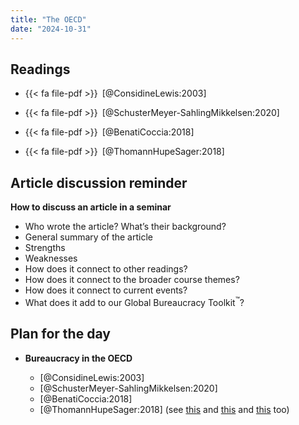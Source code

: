 ```yaml
---
title: "The OECD"
date: "2024-10-31"
---
```


## Readings

- {{< fa file-pdf >}}&ensp;[@ConsidineLewis:2003]

- {{< fa file-pdf >}}&ensp;[@SchusterMeyer-SahlingMikkelsen:2020]

- {{< fa file-pdf >}}&ensp;[@BenatiCoccia:2018]

- {{< fa file-pdf >}}&ensp;[@ThomannHupeSager:2018]


## Article discussion reminder

**How to discuss an article in a seminar**

- Who wrote the article? What’s their background?
- General summary of the article
- Strengths
- Weaknesses
- How does it connect to other readings?
- How does it connect to the broader course themes?
- How does it connect to current events?
- What does it add to our Global Bureaucracy Toolkit^™^?


## Plan for the day

- **Bureaucracy in the OECD**

  - [@ConsidineLewis:2003]
  - [@SchusterMeyer-SahlingMikkelsen:2020]
  - [@BenatiCoccia:2018]
  - [@ThomannHupeSager:2018] (see [this](https://www.thestar.com/news/canada/2015/04/29/ontarios-winter-roads-are-less-safe-since-privatization-auditor.html) and [this](https://www.statnews.com/2021/04/19/for-profit-nursing-homes-hospices-bad-deal-older-americans/) and [this](https://academic.oup.com/qje/article/137/4/2213/6536944) too)
